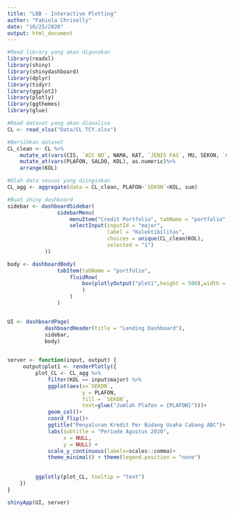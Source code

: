 ---
title: "LBB - Interactive Plotting"
author: "Fabiola Chriselly"
date: "10/25/2020"
output: html_document
---

```{r}
#Read library yang akan digunakan
library(readxl)
library(shiny)
library(shinydashboard)
library(dplyr)
library(tidyr)
library(ggplot2)
library(plotly)
library(ggthemes)
library(glue)
```

```{r}
#Read dataset yang akan dianalisa
CL <- read_xlsx("Data/CL TCY.xlsx")

#Bersihkan dataset
CL_clean <- CL %>% 
    mutate_at(vars(CIS, `ACC NO`, NAMA, KAT, `JENIS FAS`, MU, SEKON, `KET SEKON`), as.factor)%>% 
    mutate_at(vars(PLAFON, SALDO, KOL), as.numeric)%>% 
    arrange(KOL)

#Olah data sesuai yang diinginkan
CL_agg <- aggregate(data = CL_clean, PLAFON~`SEKON`+KOL, sum)
```

```{r}
#Buat shiny dashboard
sidebar <- dashboardSidebar(
                sidebarMenu(
                    menuItem("Credit Portfolio", tabName = "portfolio", icon = icon("th")),
                    selectInput(inputId = "major",
                                label = "Kolektibilitas",
                                choices = unique(CL_clean$KOL),
                                selected = "1")
            ))

body <- dashboardBody(
                tabItem(tabName = "portfolio",
                    fluidRow(
                        box(plotlyOutput("plot1",height = 500),width = 12)
                        )
                    )
                )


UI <- dashboardPage(
            dashboardHeader(title = "Lending Dashboard"),
            sidebar,
            body)
            

server <- function(input, output) {
     output$plot1 <- renderPlotly({
         plot_CL <- CL_agg %>% 
             filter(KOL == input$major) %>%
             ggplot(aes(x=`SEKON`, 
                        y = PLAFON, 
                        fill = `SEKON`, 
                        text=glue("Jumlah Plafon = {PLAFON}")))+
             geom_col()+
             coord_flip()+
             ggtitle("Penyaluran Kredit Per Bidang Usaha Cabang ABC")+
             labs(subtitle = "Periode Agustus 2020",
                  x = NULL,
                  y = NULL) +
             scale_y_continuous(labels=scales::comma)+
             theme_minimal() + theme(legend.position = "none")
             
         
         ggplotly(plot_CL, tooltip = "text")
    })
}

shinyApp(UI, server)
```

